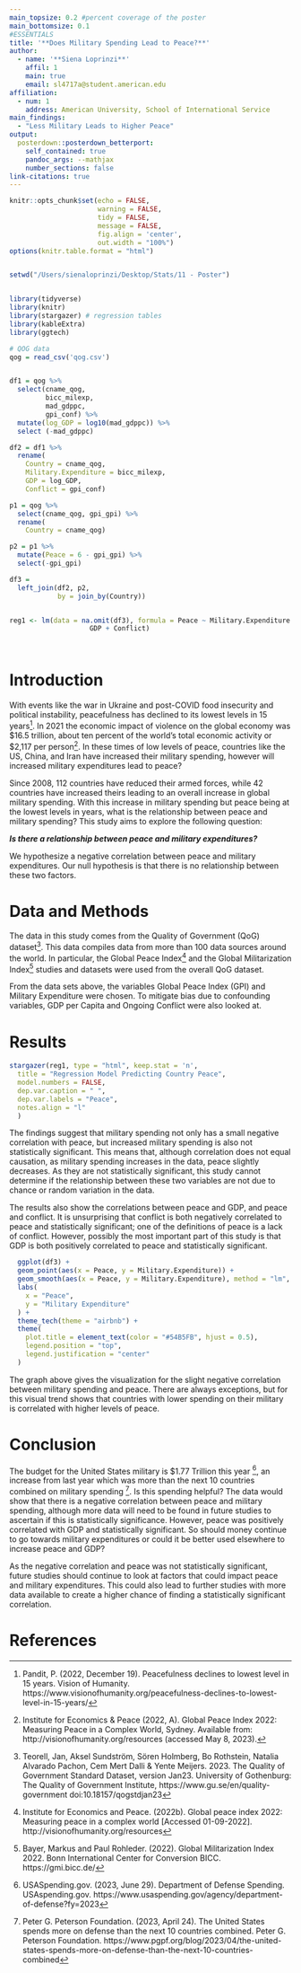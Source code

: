 ```yaml
---
main_topsize: 0.2 #percent coverage of the poster
main_bottomsize: 0.1
#ESSENTIALS
title: '**Does Military Spending Lead to Peace?**'
author:
  - name: '**Siena Loprinzi**'
    affil: 1
    main: true
    email: sl4717a@student.american.edu
affiliation:
  - num: 1
    address: American University, School of International Service 
main_findings:
  - "Less Military Leads to Higher Peace"
output: 
  posterdown::posterdown_betterport:
    self_contained: true
    pandoc_args: --mathjax
    number_sections: false
link-citations: true
---
```


```r
knitr::opts_chunk$set(echo = FALSE,
                      warning = FALSE,
                      tidy = FALSE,
                      message = FALSE,
                      fig.align = 'center',
                      out.width = "100%")
options(knitr.table.format = "html") 


setwd("/Users/sienaloprinzi/Desktop/Stats/11 - Poster")


library(tidyverse)
library(knitr)
library(stargazer) # regression tables
library(kableExtra)
library(ggtech)

# QOG data
qog = read_csv('qog.csv')


df1 = qog %>%
  select(cname_qog, 
         bicc_milexp, 
         mad_gdppc,
         gpi_conf) %>%
  mutate(log_GDP = log10(mad_gdppc)) %>%
  select (-mad_gdppc)

df2 = df1 %>%
  rename(
    Country = cname_qog,
    Military.Expenditure = bicc_milexp,
    GDP = log_GDP,
    Conflict = gpi_conf)

p1 = qog %>%
  select(cname_qog, gpi_gpi) %>%
  rename(
    Country = cname_qog)

p2 = p1 %>% 
  mutate(Peace = 6 - gpi_gpi) %>%
  select(-gpi_gpi)

df3 = 
  left_join(df2, p2,
            by = join_by(Country))


reg1 <- lm(data = na.omit(df3), formula = Peace ~ Military.Expenditure + 
                    GDP + Conflict)




```

# Introduction

With events like the war in Ukraine and post-COVID food insecurity and political instability, peacefulness has declined to its lowest levels in 15 years^[Pandit, P. (2022, December 19). Peacefulness declines to lowest level in 15 years. Vision of Humanity. https://www.visionofhumanity.org/peacefulness-declines-to-lowest-level-in-15-years/]. In 2021 the economic impact of violence on the global economy was $16.5 trillion, about ten percent of the world's total economic activity or $2,117 per person^[Institute for Economics & Peace (2022, A). Global Peace Index 2022: Measuring Peace in a Complex World, Sydney. Available from: http://visionofhumanity.org/resources (accessed May 8, 2023).]. In these times of low levels of peace, countries like the US, China, and Iran have increased their military spending, however will increased military expenditures lead to peace?


Since 2008, 112 countries have reduced their armed forces, while 42 countries have increased theirs leading to an overall increase in global military spending. With this increase in military spending but peace being at the lowest levels in years, what is the relationship between peace and military spending? This study aims to explore the following question: 


**_Is there a relationship between peace and military expenditures?_** 


We hypothesize a negative correlation between peace and military expenditures. Our null hypothesis is that there is no relationship between these two factors. 


# Data and Methods

The data in this study comes from the Quality of Government (QoG) dataset^[Teorell, Jan, Aksel Sundström, Sören Holmberg, Bo Rothstein, Natalia Alvarado Pachon, Cem Mert Dalli & Yente Meijers. 2023. The Quality of Government Standard Dataset, version Jan23. University of Gothenburg: The Quality of Government Institute, https://www.gu.se/en/quality-government doi:10.18157/qogstdjan23]. This data compiles data from more than 100 data sources around the world. In particular, the Global Peace Index^[Institute for Economics and Peace. (2022b). Global peace index 2022: Measuring peace in a
complex world [Accessed 01-09-2022]. http://visionofhumanity.org/resources] and the Global Militarization Index^[Bayer, Markus and Paul Rohleder. (2022). Global Militarization Index 2022. Bonn International
Center for Conversion BICC. https://gmi.bicc.de/] studies and datasets were used from the overall QoG dataset. 


From the data sets above, the variables Global Peace Index (GPI) and Military Expenditure were chosen. To mitigate bias due to confounding variables, GDP per Capita and Ongoing Conflict were also looked at. 



# Results

```r
stargazer(reg1, type = "html", keep.stat = 'n',
  title = "Regression Model Predicting Country Peace",
  model.numbers = FALSE,
  dep.var.caption = " ",
  dep.var.labels = "Peace",
  notes.align = "l"
  )

```

The findings suggest that military spending not only has a small negative correlation with peace, but increased military spending is also not statistically significant. This means that, although correlation does not equal causation, as military spending increases in the data, peace slightly decreases. As they are not statistically significant, this study cannot determine if the relationship between these two variables are not due to chance or random variation in the data.

The results also show the correlations between peace and GDP, and peace and conflict. It is unsurprising that conflict is both negatively correlated to peace and statistically significant; one of the definitions of peace is a lack of conflict. However, possibly the most important part of this study is that GDP is both positively correlated to peace and statistically significant. 

```r
  ggplot(df3) +
  geom_point(aes(x = Peace, y = Military.Expenditure)) +
  geom_smooth(aes(x = Peace, y = Military.Expenditure), method = "lm", se = FALSE) +
  labs(
    x = "Peace",
    y = "Military Expenditure"
  ) +
  theme_tech(theme = "airbnb") +
  theme(
    plot.title = element_text(color = "#54B5FB", hjust = 0.5),
    legend.position = "top",
    legend.justification = "center"
  )

```

The graph above gives the visualization for the slight negative correlation between military spending and peace. There are always exceptions, but for this visual trend shows that countries with lower spending on their military is correlated with higher levels of peace. 

# Conclusion

The budget for the United States military is $1.77 Trillion this year ^[USASpending.gov. (2023, June 29). Department of Defense Spending. USAspending.gov. https://www.usaspending.gov/agency/department-of-defense?fy=2023], an increase from last year which was more than the next 10 countries combined on military spending ^[Peter G. Peterson Foundation. (2023, April 24). The United States spends more on defense than the next 10 countries combined. Peter G. Peterson Foundation. https://www.pgpf.org/blog/2023/04/the-united-states-spends-more-on-defense-than-the-next-10-countries-combined]. Is this spending helpful? The data would show that there is a negative correlation between peace and military spending, although more data will need to be found in future studies to ascertain if this is statistically significance. However, peace was positively correlated with GDP and statistically significant. So should money continue to go towards military expenditures or could it be better used elsewhere to increase peace and GDP?

As the negative correlation and peace was not statistically significant, future studies should continue to look at factors that could impact peace and military expenditures. This could also lead to further studies with more data available to create a higher chance of finding a statistically significant correlation. 


# References
